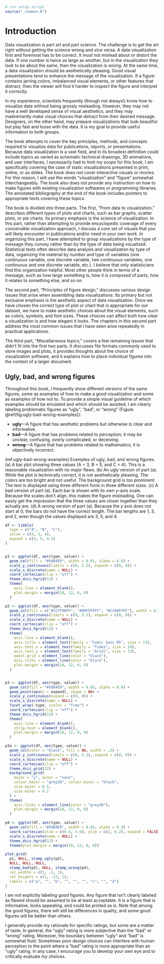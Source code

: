 ```r
# run setup script
source("_common.R")
```


# Introduction {#introduction}

Data visualization is part art and part science. The challenge is to get the art right without getting the science wrong and vice versa. A data visualization first and foremost has to be correct. It must not mislead about or distort the data. If one number is twice as large as another, but in the visualization they look to be about the same, then the visualization is wrong. At the same time, a data visualization should be aesthetically pleasing. Good visual presentations tend to enhance the message of the visualization. If a figure contains jarring colors, imbalanced visual elements, or other features that distract, then the viewer will find it harder to inspect the figure and interpret it correctly.

In my experience, scientists frequently (though not always!) know how to visualize data without being grossly misleading. However, they may not have a well developed sense of visual aesthetics, and they may inadvertantly make visual choices that detract from their desired message. Designers, on the other hand, may prepare visualizations that look beautiful but play fast and loose with the data. It is my goal to provide useful information to both groups. 

The book attempts to cover the key principles, methods, and concepts required to visualize data for publications, reports, or presentations. Because data visualization is a vast field, and in its broadest definition could include topics as varied as schematic technical drawings, 3D animations, and user interfaces, I necessarily had to limit my scope for this book. I am specifically covering the case of static visualizations presented in print, online, or as slides. The book does not cover interactive visuals or movies. For this reason, I will use the words "visualization" and "figure" somewhat interchangeably. The book also does not provide any instruction on *how* to make figures with existing visualization softwares or programming libraries. The annotated bibliography at the end of the book includes pointers to appropriate texts covering these topics.

The book is divided into three parts. The first, "From data to visualization," describes different types of plots and charts, such as bar graphs, scatter plots, or pie charts. Its primary emphasis is the science of visualization. In this part, rather than attempting to provide encyclopedic coverage of every conceivable visualization approach, I discuss a core set of visuals that you will likely encounter in publications and/or need in your own work. In organizing this part, I have attempted to group visualizations by the type of message they convey rather than by the type of data being visualized. Statistical texts often describe data analysis and visualization by type of data, organizing the material by number and type of variables (one continuous variable, one discrete variable, two continuous variables, one continuous and one discrete variable, etc.). I believe that only statisticians find this organization helpful. Most other people think in terms of a message, such as how large something is, how it is composed of parts, how it relates to something else, and so on.

The second part, "Principles of figure design," discusses various design issues that arise when assembling data visualizations. Its primary but not exclusive emphasis is the aesthetic aspect of data visualization. Once we have chosen the correct type of plot or chart that is appropriate for our dataset, we have to make aesthetic choices about the visual elements, such as colors, symbols, and font sizes. These choices can affect both how clear a visualization is and how elegant it looks. The chapters in this second part address the most common issues that I have seen arise repeatedly in practical applications.

The third part, "Miscellaneous topics," covers a few remaining issues that didn't fit into the first two parts. It discusses file formats commonly used to store images and plots, it provides thoughts about the choice of visualization software, and it explains how to place individual figures into the context of a larger document.

## Ugly, bad, and wrong figures {-}

Throughout this book, I frequently show different versions of the same figures, some as examples of how to make a good visualization and some as examples of how not to. To provide a simple visual guideline of which examples should be emulated and which should be avoided, I am clearly labeling problematic figures as "ugly", "bad", or "wrong" (Figure \@ref(fig:ugly-bad-wrong-examples)):

- **ugly**---A figure that has aesthetic problems but otherwise is clear and informative.
- **bad**---A figure that has problems related to perception; it may be unclear, confusing, overly complicated, or deceiving.
- **wrong**---A figure that has problems related to mathematics; it is objectively incorrect.


(ref:ugly-bad-wrong-examples) Examples of ugly, bad, and wrong figures. (a) A bar plot showing three values (A = 3, B = 5, and C = 4). This is a reasonable visualization with no major flaws. (b) An ugly version of part (a). While the plot is technically correct, it is not aesthetically pleasing. The colors are too bright and not useful. The background grid is too prominent. The text is displayed using three different fonts in three different sizes. (c) A bad version of part (a). Each bar is shown with its own *y*-axis scale. Because the scales don't align, this makes the figure misleading. One can easily get the impression that the three values are closer together than they actually are. (d) A wrong version of part (a). Because the *y* axis does not start at 0, the bars do not have the correct length. The bar lengths are 1, 3, and 2, even though the values displayed are 3, 5, and 4.


```r
df <- tibble(
  type = c("A", "B", "C"),
  value = c(3, 5, 4),
  expand = c(4, 5, 4.5)
)


p1 <- ggplot(df, aes(type, value)) + 
  geom_col(fill = "#56B4E9", width = 0.65, alpha = 0.9) +
  scale_y_continuous(limits = c(0, 5.2), expand = c(0, 0)) +
  scale_x_discrete(name = NULL) +
  coord_cartesian(clip = "off") +
  theme_dviz_hgrid(12) +
  theme(
    axis.line = element_blank(),
    plot.margin = margin(18, 12, 0, 0)
  )

p2 <- ggplot(df, aes(type, value)) + 
  geom_col(fill = c("#CCFF00FF", "#00FFFFFF", "#CC00FFFF"), width = 0.75) +
  scale_y_continuous(limits = c(0, 5.2), expand = c(0, 0)) +
  scale_x_discrete(name = NULL) +
  coord_cartesian(clip = "off") +
  theme_dviz_hgrid(12) +
  theme(
    axis.line = element_blank(),
    axis.title = element_text(family = "Comic Sans MS", size = 15),
    axis.text.x = element_text(family = "Times", size = 10),
    axis.text.y = element_text(family = "Arial", size = 13),
    panel.grid = element_line(color = "black"),
    axis.ticks = element_line(color = "black"),
    plot.margin = margin(18, 12, 0, 0)
  )


p3 <- ggplot(df, aes(type, value)) + 
  geom_col(fill = "#56B4E9", width = 0.65, alpha = 0.9) +
  geom_point(aes(y = expand), shape = NA) +
  scale_y_continuous(expand = c(0, 0)) +
  scale_x_discrete(name = NULL) +
  facet_wrap(~type, scales = "free") +
  coord_cartesian(clip = "off") +
  theme_dviz_hgrid(12) +
  theme(
    axis.line = element_blank(),
    strip.text = element_blank(),
    plot.margin = margin(18, 12, 0, 0)
  )

p3a <- ggplot(df, aes(type, value)) + 
  geom_col(color = "black", fill = NA, width = .5) +
  scale_y_continuous(limits = c(0, 5.2), expand = c(0, 0)) +
  scale_x_discrete(name = NULL) +
  coord_cartesian(clip = "off") +
  theme_dviz_grid(12) +
  background_grid(
    major = "y", minor = "none",
    colour.major = "grey30", colour.minor = "black",
    size.major = 0.5,
    size.minor = 0.2
  ) +
  theme(
    axis.ticks = element_line(color = "grey30"),
    plot.margin = margin(18, 12, 0, 0)
  )

p4 <- ggplot(df, aes(type, value)) + 
  geom_col(fill = "#56B4E9", width = 0.65, alpha = 0.9) +
  coord_cartesian(xlim = c(0.4, 3.6), ylim = c(2, 6.2), expand = FALSE, clip = "on") +
  scale_x_discrete(name = NULL) +
  theme_dviz_hgrid(12) +
  theme(plot.margin = margin(18, 12, 0, 0))

plot_grid(
  p1, NULL, stamp_ugly(p2),
  NULL, NULL, NULL,
  stamp_bad(p3), NULL, stamp_wrong(p4),
  rel_widths = c(1, .1, 1),
  rel_heights = c(1, .15, 1),
  labels = c("a", "", "b", "", "", "", "c", "", "d")
)
```

I am not explicitly labeling good figures. Any figure that isn't clearly labeled as flawed  should be assumed to be at least acceptable. It is a figure that is informative, looks appealing, and could be printed as is. Note that among the good figures, there will still be differences in quality, and some good figures will be better than others.

I generally provide my rationale for specific ratings, but some are a matter of taste. In general, the "ugly" rating is more subjective than the "bad" or "wrong" rating. Moreover, the boundary between "ugly" and "bad" is somewhat fluid. Sometimes poor design choices can interfere with human perception to the point where a "bad" rating is more appropriate than an "ugly" rating. In any case, I encourage you to develop your own eye and to critically evaluate my choices.

